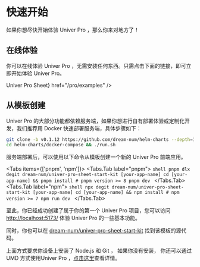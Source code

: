 
# 快速开始

如果你想尽快开始体验 Univer Pro ，那么你来对地方了！

## 在线体验

你可以在线体验 Univer Pro ，无需安装任何东西。只需点击下面的链接，即可立即开始体验 Univer Pro。

<Cards>
  <Card
    icon="📊"
    title={<span className="">Univer Pro Sheet</span>}
    href="/pro/examples"
  />
</Cards>

## 从模板创建

Univer Pro 的大部分功能都依赖服务端，如果你想进行自有部署体验或定制化开发，我们推荐用 Docker 快速部署服务端，具体步骤如下：

```bash
git clone -b v0.1.12 https://github.com/dream-num/helm-charts --depth=1
cd helm-charts/docker-compose && ./run.sh
```

服务端部署后，可以使用以下命令从模板创建一个新的 Univer Pro 前端应用。

<Tabs items={['pnpm', 'npm']}>
  <Tabs.Tab label="pnpm">
    ```shell
    pnpm dlx degit dream-num/univer-pro-sheet-start-kit [your-app-name]
    cd [your-app-name] && pnpm install # pnpm version >= 8
    pnpm dev
    ```
  </Tabs.Tab>
  <Tabs.Tab label="npm">
    ```shell
    npx degit dream-num/univer-pro-sheet-start-kit [your-app-name]
    cd [your-app-name] && npm install # npm version >= 7
    npm run dev
    ```
  </Tabs.Tab>
</Tabs>

至此，你已经成功创建了属于你的第一个 Univer Pro 项目，您可以访问 [http://localhost:5173/](http://localhost:5173/) 体验 Univer Pro 的一些基本功能。

同时，你也可以在 [dream-num/univer-pro-sheet-start-kit](https://github.com/dream-num/univer-pro-sheet-start-kit) 找到该模板的源代码。

上面方式要求你设备上安装了 Node.js 和 Git ， 如果你没有安装， 你还可以通过 UMD 方式使用Univer Pro ，[点击这里](/pro/guides/sheet/getting-started/umd)查看详情。
